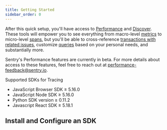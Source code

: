 ```yaml
---
title: Getting Started
sidebar_order: 0
---
```


After this quick setup, you'll have access to [Performance](/performance-monitoring/performance/) and [Discover](/performance-monitoring/discover-queries/). These tools will empower you to see everything from macro-level [metrics](/performance-monitoring/performance/metrics/) to micro-level [spans](/performance-monitoring/performance/event-detail/), but you'll be able to cross-reference [transactions with related issues](/performance-monitoring/performance/transaction-summary/), customize [queries](/performance-monitoring/discover-queries/query-builder/) based on your personal needs, and substantially more.

<Alert>
<markdown>

Sentry's Performance features are currently in beta. For more details about access to these features, feel free to reach out at [performance-feedback@sentry.io](mailto:performance-feedback@sentry.io).

Supported SDKs for Tracing
- JavaScript Browser SDK ≥ 5.16.0
- JavaScript Node SDK ≥ 5.16.0
- Python SDK version ≥ 0.11.2
- Javascript React SDK ≥ 5.18.1

</markdown>
</Alert>

## Install and Configure an SDK

<PlatformContent includePath="performance-monitoring/configuration" />
